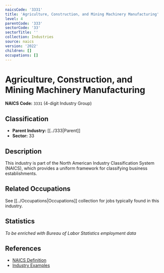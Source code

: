 ```yaml
---
naicsCode: '3331'
title: 'Agriculture, Construction, and Mining Machinery Manufacturing'
level: 4
parentCode: '333'
sectorCode: '33'
sectorTitle: ''
collection: Industries
source: naics
version: '2022'
children: []
occupations: []
---
```

# Agriculture, Construction, and Mining Machinery Manufacturing

**NAICS Code:** `3331` (4-digit Industry Group)

## Classification

- **Parent Industry:** [[../333|Parent]]
- **Sector:** 33

## Description

This industry is part of the North American Industry Classification System (NAICS), which provides a uniform framework for classifying business establishments.

## Related Occupations

See [[../Occupations|Occupations]] collection for jobs typically found in this industry.

## Statistics

*To be enriched with Bureau of Labor Statistics employment data*

## References

- [NAICS Definition](https://www.census.gov/naics/)
- [Industry Examples](https://www.census.gov/naics/2022NAICS/)
